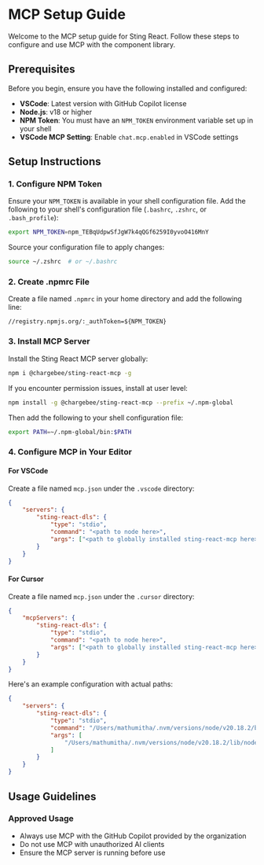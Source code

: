 
<Meta title="Getting Started/MCP" />

# MCP Setup Guide

Welcome to the MCP setup guide for Sting React. Follow these steps to configure and use MCP with the component library.

## Prerequisites

Before you begin, ensure you have the following installed and configured:

- **VSCode**: Latest version with GitHub Copilot license
- **Node.js**: v18 or higher
- **NPM Token**: You must have an `NPM_TOKEN` environment variable set up in your shell
- **VSCode MCP Setting**: Enable `chat.mcp.enabled` in VSCode settings

## Setup Instructions

### 1. Configure NPM Token

Ensure your `NPM_TOKEN` is available in your shell configuration file. Add the following to your shell's configuration file (`.bashrc`, `.zshrc`, or `.bash_profile`):

```bash
export NPM_TOKEN=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
```

Source your configuration file to apply changes:

```bash
source ~/.zshrc  # or ~/.bashrc
```

### 2. Create .npmrc File

Create a file named `.npmrc` in your home directory and add the following line:

```
//registry.npmjs.org/:_authToken=${NPM_TOKEN}
```

### 3. Install MCP Server

Install the Sting React MCP server globally:

```bash
npm i @chargebee/sting-react-mcp -g
```

If you encounter permission issues, install at user level:

```bash
npm install -g @chargebee/sting-react-mcp --prefix ~/.npm-global
```

Then add the following to your shell configuration file:

```bash
export PATH=~/.npm-global/bin:$PATH
```

### 4. Configure MCP in Your Editor

#### For VSCode

Create a file named `mcp.json` under the `.vscode` directory:

```json
{
	"servers": {
		"sting-react-dls": {
			"type": "stdio",
			"command": "<path to node here>",
			"args": ["<path to globally installed sting-react-mcp here>"]
		}
	}
}
```

#### For Cursor

Create a file named `mcp.json` under the `.cursor` directory:

```json
{
	"mcpServers": {
		"sting-react-dls": {
			"type": "stdio",
			"command": "<path to node here>",
			"args": ["<path to globally installed sting-react-mcp here>"]
		}
	}
}
```

Here's an example configuration with actual paths:

```json
{
	"servers": {
		"sting-react-dls": {
			"type": "stdio",
			"command": "/Users/mathumitha/.nvm/versions/node/v20.18.2/bin/node",
			"args": [
				"/Users/mathumitha/.nvm/versions/node/v20.18.2/lib/node_modules/@chargebee/sting-react-mcp/dist/index.js"
			]
		}
	}
}
```

## Usage Guidelines

### Approved Usage

- Always use MCP with the GitHub Copilot provided by the organization
- Do not use MCP with unauthorized AI clients
- Ensure the MCP server is running before use
